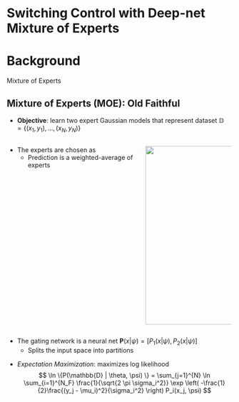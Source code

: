 # Switching Control with Deep-net Mixture of Experts

# Background
Mixture of Experts 

## Mixture of Experts (MOE): Old Faithful {auto-animate="true"}


* **Objective**: learn two expert Gaussian models that represent dataset $\mathbb{D} = \{(x_1, y_1), \dots, (x_N, y_N) \}$

::::{.columns}

<!-- :::{.r-stack} -->

:::{.column width="60%"}

:::{.fragment .fade-in fragment-index=2}
* The experts are chosen as
\begin{align*}
F(x;\theta) &= \{\mathcal{N}_1(\mu_1, \sigma_1), \mathcal{N}_2(\mu_2, \sigma_2)\} \\
\theta &= \{(\mu_1, \sigma_1), (\mu_2, \sigma_2) \}
\end{align*}
    + Prediction is a weighted-average of experts
:::


:::


:::{.column  width="40%"}

<!-- :::{.r-stack}

![](contents/assets/geyser.JPG){.absolute top=100 left=700 .fragment .fade-in-then-out fragment-index=0} -->
![](contents/assets/old_faithful.svg){.absolute top=75 left=600 width="550" height="400" .fragment .fade-in fragment-index=0}

<!-- ::: -->
:::

::::

:::{.fragment .fade-in fragment-index=3}

* The gating network is a neural net $\mathbf{P}(x | \psi) = [P_1(x | \psi), P_2(x | \psi) ]$
    + Splits the input space into partitions
:::

:::{.fragment .fade-in fragment-index=4}
* *Expectation Maximization*: maximizes log likelihood
$$
\ln \{P(\mathbb{D} | \theta, \psi) \} = \sum_{j=1}^{N} \ln \sum_{i=1}^{N_F} \frac{1}{\sqrt{2 \pi \sigma_i^2}} \exp \left( -\frac{1}{2}\frac{(y_j - \mu_i)^2}{\sigma_i^2} \right) P_i(x_j, \psi)
$$
:::
